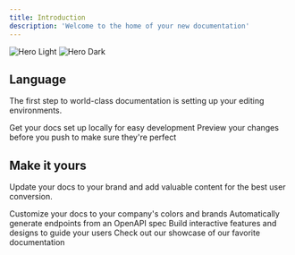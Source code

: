 ```yaml
---
title: Introduction
description: 'Welcome to the home of your new documentation'
---
```


<img
  className="block dark:hidden"
  src="/images/banniere.svg"
  alt="Hero Light"
/>
<img
  className="hidden dark:block"
  src="/images/banniere.svg"
  alt="Hero Dark"
/>

## Language

The first step to world-class documentation is setting up your editing environments.

<CardGroup cols={2}>
  <Card
    title="English"
    icon="burger"
    href="https://mintlify.com/docs/quickstart"
  >
    Get your docs set up locally for easy development
  </Card>
  <Card
    title="Français"
    icon="croissant"
    href="https://mintlify.com/docs/development"
  >
    Preview your changes before you push to make sure they're perfect
  </Card>
</CardGroup>

## Make it yours

Update your docs to your brand and add valuable content for the best user conversion.

<CardGroup cols={2}>
  <Card
    title="Customize Style"
    icon="palette"
    href="https://mintlify.com/docs/settings/global"
  >
    Customize your docs to your company's colors and brands
  </Card>
  <Card
    title="Reference APIs"
    icon="code"
    href="https://mintlify.com/docs/api-playground/openapi"
  >
    Automatically generate endpoints from an OpenAPI spec
  </Card>
  <Card
    title="Add Components"
    icon="screwdriver-wrench"
    href="https://mintlify.com/docs/components/accordion"
  >
    Build interactive features and designs to guide your users
  </Card>
  <Card
    title="Get Inspiration"
    icon="stars"
    href="https://mintlify.com/customers"
  >
    Check out our showcase of our favorite documentation
  </Card>
</CardGroup>
